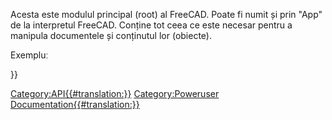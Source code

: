 <languages/>
<div lang="en" dir="ltr" class="mw-content-ltr">
{{VeryImportantMessage|(October 2019) Do not edit this page. The information is incomplete and outdated. For the latest API, see the [https://freecad.org/api autogenerated API documentation], or generate the documentation yourself, see [[Source documentation|Source documentation]].}}
</div>

Acesta este modulul principal (root) al FreeCAD. Poate fi numit și prin "App" de la interpretul FreeCAD. Conține tot ceea ce este necesar pentru a manipula documentele și conținutul lor (obiecte).

Exempluː
{{Code|code=
import FreeCAD
print FreeCAD.listDocuments()
mydoc = FreeCAD.activeDocument()
}}
       	  		
<div class="mw-translate-fuzzy">
{{APIFunction | ConfigDump | | Imprimă un dicționar care conține întregul mediu de configurare al FreeCAD }}

{{APIFunction | ConfigGet | [string] | Returnează valoarea tastei date. Dacă nu este dată nici o tastă, configurația completă este returnată | Un șir.}}

{{APIFunction | ConfigSet | string, string | Setați cheia dată (primul șir) la valoarea dată (al doilea șir) .| }}

{{APIFunction | Versiunea | |Imprimă versiunea FreeCAD. | }}



{{APIFunction | activeDocument | | Returnați documentul activ sau Niciunul dacă nu există document activ. | Un document FreeCAD.}}


{{APIFunction | addExportType | string, string | Adaugă un nou tip de fișier de export în FreeCAD. Primul șir trebuie formatat ca în acest exemplu: "Document Word (* .doc)". Al doilea șir este numele unui script / modul python care conține o funcție de export ()|}}


{{APIFunction | addImportType | șir, șir | Adaugă un nou tip de fișier de import în FreeCAD, funcționează la fel ca addExportType, modulul de manipulare python trebuie să conțină o funcție open () și / sau o funcție import ().|  }}


{{APIFunction | closeDocument | Denumire document | Închide documentul dat | }}

{{APIFunction | getDocument | Nume document | Returnează un document sau ridică o excepție dacă nu există nici un document cu numele dat. |}}

{{APIFunction | getExportType | string | Returnează numele modulului care poate exporta tipul de fișier specificat. | Un șir text.}}

{{APIFunction | getImportType | string | Returnează numele modulului care poate importa tipul de fișier specificat. | Un șir.}}


{{APIFunction | listDocuments | | Returnează un dicționar de nume și indicatori de obiecte din toate documentele. | Un dicționar de nume și indicatori de obiect.}}
{{APIFunction | newDocument | [string] | Creează și returnează un nou document cu un nume dat. Numele documentului trebuie să fie unic, care este verificat automat. Dacă nu este furnizat niciun nume, documentul va fi denumit "Untitled". |Documentul nou creat.}}

{{APIFunction | open | string | Vezi openDocument | }}

{{APIFunction | openDocument | filepath | Creează și returnează un document și încarcă un fișier proiect în document. Argumentul string trebuie să indice un fișier existent. Dacă fișierul nu există sau fișierul nu poate fi încărcat, o excepție I / O este aruncată. În acest caz, documentul creat este păstrat, dar va fi gol. | Documentul FreeCAD deschis.}}

{{APIFunction | setActiveDocument | Nume document | Setați documentul activ după numele acestuia. | }}
</div>

{{Userdocnavi{{#translation:}}}}
[[Category:API{{#translation:}}]]
[[Category:Poweruser Documentation{{#translation:}}]]
{{clear}}